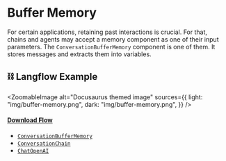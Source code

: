 
# Buffer Memory

For certain applications, retaining past interactions is crucial. For that, chains and agents may accept a memory component as one of their input parameters. The `ConversationBufferMemory` component is one of them. It stores messages and extracts them into variables.

## ⛓️ Langflow Example


<ZoomableImage
  alt="Docusaurus themed image"
  sources={{
    light: "img/buffer-memory.png",
    dark: "img/buffer-memory.png",
  }}
/>

#### <a target="\_blank" href="json_files/Buffer_Memory.json" download>Download Flow</a>

<Admonition type="note" title="LangChain Components 🦜🔗">

- [`ConversationBufferMemory`](https://python.langchain.com/docs/modules/memory/types/buffer)
- [`ConversationChain`](https://python.langchain.com/docs/modules/chains/)
- [`ChatOpenAI`](https://python.langchain.com/docs/modules/model_io/models/chat/integrations/openai)

</Admonition>

